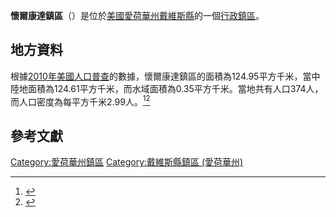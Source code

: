 {{noteTA
|G1=USState
|G2=地名
|G3=Unit
}}
{{Infobox settlement
|official_name            = 懷爾康達鎮區
|native_name = Wyacondah Township
|settlement_type          = [[行政鎮區|行政鎮區]]
|image_skyline            = 
|imagesize                = 
|image_map                = Map highlighting Wyacondah Township, Davis County, Iowa.svg
|mapsize                  = 250px
|pushpin_map  =USA Iowa
|pushpin_label = 懷爾康達鎮區
|pushpin_label_position   = top
|pushpin_map_caption      = 懷爾康達鎮區在愛荷華州的位置
|subdivision_type         = [[世界政區索引|國家]]
|subdivision_type1        = [[美国州份|州份]]
|subdivision_type2        = [[愛荷華州行政区划|縣]]
|subdivision_name         = [[美国|美国]]
|subdivision_name1        = [[愛荷華州|愛荷華州]]
|subdivision_name2        = [[戴維斯縣_(愛荷華州)|戴維斯縣]]
|elevation_ft             = 866
|elevation_m              = 264
|timezone                 = [[北美中部時區|北美中部時區]]
|area_total_km2           = 124.95
|area_land_km2            = 124.61
|area_water_km2           = 0.35
|area_total_sq_mi         = 
|area_land_sq_mi          = 
|area_water_sq_mi         = 
|population_as_of         = [[2010年美國人口普查|2010]]
|population_footnotes     = 
|population_total         = 374
|population_density_km2   = auto
|population_density_sq_mi = auto
|utc_offset               = -6
|coordinates              = {{coord|40|39|11|N|92|27|47|W|type:city_region:US-AL_source:GNS-enwiki|display=inline,title}}
| coor_pinpoint           = 
| coordinates_footnotes   = 
|timezone_DST             = CDT
|utc_offset_DST           = -5
|postal_code_type         = [[美國郵區編號|郵區編號]]
|postal_code              = 
|area_code                = {{link-en|电话区号641|Area code 641|641}}
|blank_name = [[地名信息系统|GNIS ID]]
|blank_info = 469020
}}
'''懷爾康達鎮區'''（{{lang-en|Wyacondah Township}}）是位於[[美國|美國]][[愛荷華州|愛荷華州]][[戴維斯縣_(愛荷華州)|戴維斯縣]]的一個[[行政鎮區|行政鎮區]]。

== 地方資料 ==
根據[[2010年美國人口普查|2010年美國人口普查]]的數據，懷爾康達鎮區的面積為124.95平方千米，當中陸地面積為124.61平方千米，而水域面積為0.35平方千米。當地共有人口374人，而人口密度為每平方千米2.99人。<ref name="GR8">{{cite web|url=http://factfinder2.census.gov|publisher=[[美国人口调查局|美国人口调查局]]|accessdate=2011-05-14|title=American FactFinder|archive-date=2013-09-11|archive-url=https://web.archive.org/web/20130911234518/http://factfinder2.census.gov/|dead-url=no}}</ref><ref>{{cite web|url=https://www.citypopulation.de/en/usa/iowa/admin/|title=USA: Iowa (Counties and Townships) - City Population}}</ref>

== 參考文獻 ==
{{reflist}}

{{戴維斯縣 (愛荷華州)}}

{{DEFAULTSORT:Wyacondah Township}}
[[Category:愛荷華州鎮區|Category:愛荷華州鎮區]]
[[Category:戴維斯縣鎮區_(愛荷華州)|Category:戴維斯縣鎮區 (愛荷華州)]]

{{Iowa-geo-stub}}
